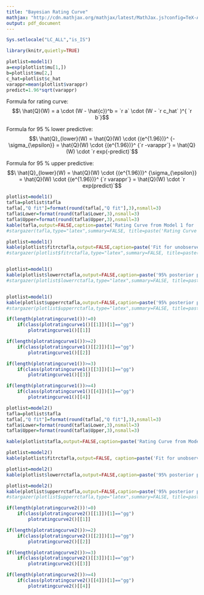 ```yaml
---
title: "Bayesian Rating Curve"
mathjax: "http://cdn.mathjax.org/mathjax/latest/MathJax.js?config=TeX-AMS-MML_HTMLorMML"
output: pdf_document
---
```

```r
Sys.setlocale("LC_ALL","is_IS")
```

```r
library(knitr,quietly=TRUE)
```  
   
      
```r
plotlist=model1()
a=exp(plotlist$mu[1,])
b=plotlist$mu[2,]
c_hat=plotlist$c_hat
varappr=mean(plotlist$varappr)
predict=1.96*sqrt(varappr)
```

Formula for rating curve: $$\ \hat{Q}(W) = a \cdot (W - \hat{c})^b = `r a` \cdot (W - `r c_hat` )^{ `r b`}$$
    
Formula for 95 % lower predictive: $$\ \hat{Q}_{lower}(W) = \hat{Q}(W) \cdot {(e^{1.96})}^ {-\sigma_{\epsilon}} = \hat{Q}(W) \cdot {(e^{1.96})}^ {`r -varappr`} = \hat{Q}(W) \cdot `r exp(-predict)`$$

Formula for 95 % upper predictive: $$\ \hat{Q}_{lower}(W) = \hat{Q}(W) \cdot {(e^{1.96})}^ {\sigma_{\epsilon}} = \hat{Q}(W) \cdot {(e^{1.96})}^ {`r varappr`} = \hat{Q}(W) \cdot `r exp(predict)`$$

```r
plotlist=model1()
tafla=plotlist$tafla
tafla[,"Q fit"]=format(round(tafla[,"Q fit"],3),nsmall=3)
tafla$Lower=format(round(tafla$Lower,3),nsmall=3)
tafla$Upper=format(round(tafla$Upper,3),nsmall=3)
kable(tafla,output=FALSE,caption=paste('Rating Curve from Model 1 for ',input$name))
#stargazer(tafla,type="latex",summary=FALSE, title=paste('Rating Curve from Model 1 for ',input$name),header=FALSE,digits=3,digits.extra=3)
```
   
   
```r
plotlist=model1()
kable(plotlist$fitrctafla,output=FALSE,caption=paste('Fit for unobserved stages in',input$name))
#stargazer(plotlist$fitrctafla,type="latex",summary=FALSE, title=paste('Fit for unobserved stages in',input$name),header=FALSE,rownames = FALSE)
```

```r
```
   
```r
plotlist=model1()
kable(plotlist$lowerrctafla,output=FALSE,caption=paste('95% posterior predictive lower for unobserved stages in',input$name))
#stargazer(plotlist$lowerrctafla,type="latex",summary=FALSE, title=paste('95% posterior predictive lower for unobserved stages in',input$name),header=FALSE,rownames = FALSE)
```

```r
```

```r
plotlist=model1()
kable(plotlist$upperrctafla,output=FALSE,caption=paste('95% posterior predictive upper for unobserved stages in',input$name))
#stargazer(plotlist$upperrctafla,type="latex",summary=FALSE, title=paste('95% posterior predictive upper for unobserved stages in',input$name),header=FALSE,rownames = FALSE)
```

```r
if(length(plotratingcurve1())!=0)
    if(class(plotratingcurve1()[[1]])[1]=="gg")
        plotratingcurve1()[[1]]
```
   
   
```r
if(length(plotratingcurve1())>=2)
    if(class(plotratingcurve1()[[2]])[1]=="gg")
        plotratingcurve1()[[2]]
```
   
   
```r
if(length(plotratingcurve1())>=3)
    if(class(plotratingcurve1()[[3]])[1]=="gg")
        plotratingcurve1()[[3]]
```
   
   
```r
if(length(plotratingcurve1())>=4)
    if(class(plotratingcurve1()[[4]])[1]=="gg")
        plotratingcurve1()[[4]]
```

```r
plotlist=model2()
tafla=plotlist$tafla
tafla[,"Q fit"]=format(round(tafla[,"Q fit"],3),nsmall=3)
tafla$Lower=format(round(tafla$Lower,3),nsmall=3)
tafla$Upper=format(round(tafla$Upper,3),nsmall=3)

kable(plotlist$tafla,output=FALSE,caption=paste('Rating Curve from Model 2 for ',input$name))

```

```r
plotlist=model2()
kable(plotlist$fitrctafla,output=FALSE, caption=paste('Fit for unobserved stages in',input$name))

```

```r
plotlist=model2()
kable(plotlist$lowerrctafla,output=FALSE,caption=paste('95% posterior predictive lower for unobserved stages in',input$name))

```

```r
plotlist=model2()
kable(plotlist$upperrctafla,output=FALSE,caption=paste('95% posterior predictive upper for unobserved stages in',input$name),booktabs=FALSE)
#stargazer(plotlist$upperrctafla,type="latex",summary=FALSE, title=paste('95% posterior predictive upper for unobserved stages in',input$name),header=FALSE,rownames = FALSE)
```
```r
if(length(plotratingcurve2())!=0)
    if(class(plotratingcurve2()[[1]])[1]=="gg")
        plotratingcurve2()[[1]]
```
   
   
```r
if(length(plotratingcurve2())>=2)
    if(class(plotratingcurve2()[[2]])[1]=="gg")
        plotratingcurve2()[[2]]
```
   
   
```r
if(length(plotratingcurve2())>=3)
    if(class(plotratingcurve2()[[3]])[1]=="gg")
        plotratingcurve2()[[3]]
```
   
   
```r
if(length(plotratingcurve2())>=4)
    if(class(plotratingcurve2()[[4]])[1]=="gg")
        plotratingcurve2()[[4]]
```
